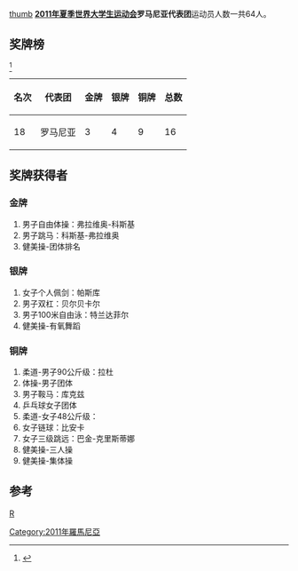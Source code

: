 [[文件:Flag_of_Romania.svg|thumb]]
'''[[2011年夏季世界大学生运动会|2011年夏季世界大学生运动会]]罗马尼亚代表团'''运动员人数一共64人。

==奖牌榜==
<ref>{{Cite web |url=http://match.sz2011.org/Medal/CHI.htm |title=奖牌榜 |accessdate=2011-08-25 |archive-date=2012-07-14 |archive-url=https://archive.is/20120714212414/http://match.sz2011.org/Medal/CHI.htm |dead-url=no }}</ref>
{| class="wikitable"
|-
! 名次 !! 代表团 !! 金牌 !! 银牌 !! 铜牌 !! 总数
|-
| 18 || 罗马尼亚 ||  3  || 4  || 9  || 16 
|}
==奖牌获得者==
===金牌===
#男子自由体操：弗拉维奥-科斯基
#男子跳马：科斯基-弗拉维奥
#健美操-团体排名
===银牌===
#女子个人佩剑：帕斯库
#男子双杠：贝尔贝卡尔
#男子100米自由泳：特兰达菲尔
#健美操-有氧舞蹈
===铜牌===
#柔道-男子90公斤级：拉杜
#体操-男子团体
#男子鞍马：库克兹
#乒乓球女子团体
#柔道-女子48公斤级：
#女子链球：比安卡
#女子三级跳远：巴金-克里斯蒂娜
#健美操-三人操
#健美操-集体操
==参考==
<references/>
{{2011年夏季世界大学生运动会代表团}}
[[分类:2011年夏季世界大学生运动会代表团|R]]
[[Category:2011年羅馬尼亞|Category:2011年羅馬尼亞]]